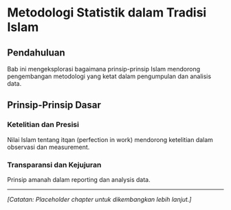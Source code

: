 # Metodologi Statistik dalam Tradisi Islam {#sec-metodologi-islam}

## Pendahuluan

Bab ini mengeksplorasi bagaimana prinsip-prinsip Islam mendorong pengembangan metodologi yang ketat dalam pengumpulan dan analisis data.

## Prinsip-Prinsip Dasar

### Ketelitian dan Presisi
Nilai Islam tentang itqan (perfection in work) mendorong ketelitian dalam observasi dan measurement.

### Transparansi dan Kejujuran
Prinsip amanah dalam reporting dan analysis data.

---

*[Catatan: Placeholder chapter untuk dikembangkan lebih lanjut.]*
